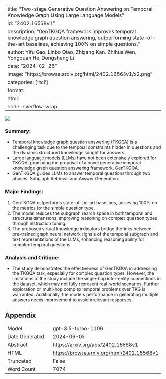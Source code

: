 
---
title: "Two-stage Generative Question Answering on Temporal Knowledge Graph Using Large Language Models"
id: "2402.16568v1"
description: "GenTKGQA framework improves temporal knowledge graph question answering, outperforming state-of-the-art baselines, achieving 100% on simple questions."
author: Yifu Gao, Linbo Qiao, Zhigang Kan, Zhihua Wen, Yongquan He, Dongsheng Li
date: "2024-02-26"
image: "https://browse.arxiv.org/html/2402.16568v1/x2.png"
categories: ['hci']
format:
  html:
    code-overflow: wrap
---

![](https://browse.arxiv.org/html/2402.16568v1/x2.png)

### **Summary:**
- Temporal knowledge graph question answering (TKGQA) is a challenging task due to the temporal constraints hidden in questions and the dynamic structured knowledge sought for answers.
- Large language models (LLMs) have not been extensively explored for TKGQA, prompting the proposal of a novel generative temporal knowledge graph question answering framework, GenTKGQA.
- GenTKGQA guides LLMs to answer temporal questions through two phases: Subgraph Retrieval and Answer Generation.

### **Major Findings:**
1. GenTKGQA outperforms state-of-the-art baselines, achieving 100% on the metrics for the simple question type.
2. The model reduces the subgraph search space in both temporal and structural dimensions, improving reasoning on complex question types through instruction tuning.
3. The proposed virtual knowledge indicators bridge the links between pre-trained graph neural network signals of the temporal subgraph and text representations of the LLMs, enhancing reasoning ability for complex temporal questions.

### **Analysis and Critique:**
- The study demonstrates the effectiveness of GenTKGQA in addressing the TKGQA task, especially for complex question types. However, the limitations of the study include the single-hop inter-entity connections in the dataset, which may not fully represent real-world scenarios. Further exploration on multi-hop complex temporal problems over TKG is warranted. Additionally, the model's performance in generating multiple answers needs improvement to avoid irrelevant responses.

## Appendix

|          |          |
|----------|----------|
| Model     | gpt-3.5-turbo-1106       |
| Date Generated     | 2024-06-05       |
| Abstract | [https://arxiv.org/abs/2402.16568v1](https://arxiv.org/abs/2402.16568v1)        |
| HTML     | [https://browse.arxiv.org/html/2402.16568v1](https://browse.arxiv.org/html/2402.16568v1)       |
| Truncated       | False       |
| Word Count       | 7074       |